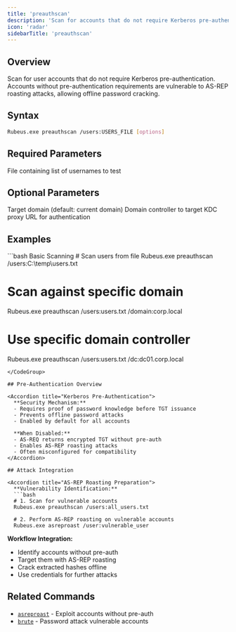 ```yaml
---
title: 'preauthscan'
description: 'Scan for accounts that do not require Kerberos pre-authentication'
icon: 'radar'
sidebarTitle: 'preauthscan'
---
```


## Overview

Scan for user accounts that do not require Kerberos pre-authentication. Accounts without pre-authentication requirements are vulnerable to AS-REP roasting attacks, allowing offline password cracking.

## Syntax

```bash
Rubeus.exe preauthscan /users:USERS_FILE [options]
```

## Required Parameters

<ParamField path="users" type="string" required>
  File containing list of usernames to test
</ParamField>

## Optional Parameters

<ParamField path="domain" type="string">
  Target domain (default: current domain)
</ParamField>

<ParamField path="dc" type="string">
  Domain controller to target
</ParamField>

<ParamField path="proxyurl" type="string">
  KDC proxy URL for authentication
</ParamField>

## Examples

<CodeGroup>
```bash Basic Scanning
# Scan users from file
Rubeus.exe preauthscan /users:C:\temp\users.txt

# Scan against specific domain
Rubeus.exe preauthscan /users:users.txt /domain:corp.local

# Use specific domain controller
Rubeus.exe preauthscan /users:users.txt /dc:dc01.corp.local
```
</CodeGroup>

## Pre-Authentication Overview

<Accordion title="Kerberos Pre-Authentication">
  **Security Mechanism:**
  - Requires proof of password knowledge before TGT issuance
  - Prevents offline password attacks
  - Enabled by default for all accounts

  **When Disabled:**
  - AS-REQ returns encrypted TGT without pre-auth
  - Enables AS-REP roasting attacks
  - Often misconfigured for compatibility
</Accordion>

## Attack Integration

<Accordion title="AS-REP Roasting Preparation">
  **Vulnerability Identification:**
  ```bash
  # 1. Scan for vulnerable accounts
  Rubeus.exe preauthscan /users:all_users.txt

  # 2. Perform AS-REP roasting on vulnerable accounts
  Rubeus.exe asreproast /user:vulnerable_user
  ```

  **Workflow Integration:**
  - Identify accounts without pre-auth
  - Target them with AS-REP roasting
  - Crack extracted hashes offline
  - Use credentials for further attacks
</Accordion>

## Related Commands

- [`asreproast`](/GhostPack/Rubeus-mdx/commands/roasting/asreproast) - Exploit accounts without pre-auth
- [`brute`](/GhostPack/Rubeus-mdx/commands/ticket-requests/brute) - Password attack vulnerable accounts